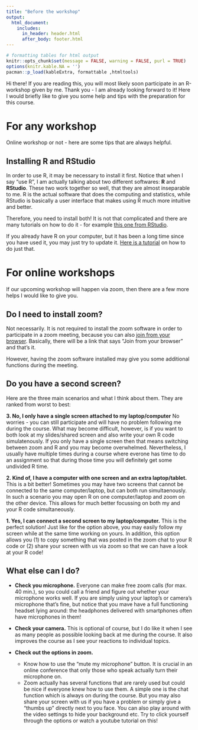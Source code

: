 ```yaml
---
title: "Before the workshop"
output: 
  html_document:
    includes:
      in_header: header.html
      after_body: footer.html		
---
```


```r
# formatting tables for html output
knitr::opts_chunk$set(message = FALSE, warning = FALSE, purl = TRUE)
options(knitr.kable.NA = '')
pacman::p_load(kableExtra, formattable ,htmltools)
```

Hi there! If you are reading this, you will most likely soon participate in an R-workshop given by me. Thank you - I am already looking forward to it! Here I would briefly like to give you some help and tips with the preparation for this course.

# For any workshop

Online workshop or not - here are some tips that are always helpful.

## Installing R and RStudio

In order to use R, it may be necessary to install it first. Notice that when I say "use R", I am actually talking about two different softwares: **R** and **RStudio**. These two work together so well, that they are almost inseparable to me. R is the actual software that does the computing and statistics, while RStudio is basically a user interface that makes using R much more intuitive and better. 

Therefore, you need to install both! It is not that complicated and there are many tutorials on how to do it - for example [this one from RStudio](https://rstudio-education.github.io/hopr/starting.html){target="_blank"}.

If you already have R on your computer, but it has been a long time since you have used it, you may just try to update it. [Here is a tutorial](url){target="_blank"} on how to do just that.

# For online workshops

If our upcoming workshop will happen via zoom, then there are a few more helps I would like to give you.

## Do I need to install zoom?

Not necessarily. It is not required to install the zoom software in order to participate in a zoom meeting, because you can also [join from your browser](https://support.zoom.us/hc/en-us/articles/115005666383-Show-a-Join-from-your-browser-Link){target="_blank"}. Basically, there will be a link that says "Join from your browser" and that's it.

However, having the zoom software installed may give you some additional functions during the meeting.

## Do you have a second screen?

Here are the three main scenarios and what I think about them. They are ranked from worst to best:

**3. No, I only have a single screen attached to my laptop/computer** No worries - you can still participate and will have no problem following me during the course. What may become difficult, however, is if you want to both look at my slides/shared screen and also write your own R code simulatenously. If you only have a single screen then that means switching between zoom and R and you may become overwhelmed. Nevertheless, I usually have multiple times during a course where everone has time to do an assignment so that during those time you will definitely get some undivided R time.

**2. Kind of, I have a computer with one screen and an extra laptop/tablet.** This is a bit better! Sometimes you may have two screens that cannot be connected to the same computer/laptop, but can both run simultaenously. In such a scenario you may open R on one computer/laptop and zoom on the other device. This allows for much better focussing on both my and your R code simultaneously. 

**1. Yes, I can connect a second screen to my laptop/computer.** This is the perfect solution! Just like for the option above, you may easily follow my screen while at the same time working on yours. In addition, this option allows you (1) to copy something that was posted in the zoom chat to your R code or (2) share your screen with us via zoom so that we can have a look at your R code!

## What else can I do?

 * **Check you microphone.** Everyone can make free zoom calls (for max. 40 min.), so you could call a friend and figure out whether your microphone works well. If you are simply using your laptop's or camera's microphone that's fine, but notice that you mave have a full functioning headset lying around: the headphones delivered with smartphones often have microphones in them!
 
 * **Check your camera.** This is optional of course, but I do like it when I see as many people as possible looking back at me during the course. It also improves the course as I see your reactions to individual topics.
 
 * **Check out the options in zoom.** 
   * Know how to use the "mute my microphone" button. It is crucial in an online conference that only those who speak actually turn their microphone on.
   * Zoom actually has several functions that are rarely used but could be nice if everyone knew how to use them. A simple one is the chat function which is always on during the course. But you may also share your screen with us if you have a problem or simply give a "thumbs up" directly next to you face. You can also play around with the video settings to hide your background etc. Try to click yourself through the options or watch a youtube tutorial on this!
